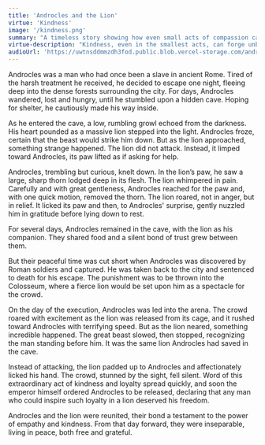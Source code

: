 ```yaml
---
title: 'Androcles and the Lion'
virtue: 'Kindness'
image: '/kindness.png'
summary: "A timeless story showing how even small acts of compassion can create bonds that transcend fear and danger."
virtue-description: "Kindness, even in the smallest acts, can forge unbreakable bonds. When we show compassion, it can return to us in unexpected and powerful ways."
audioUrl: 'https://uwtnsddmmzdh3fod.public.blob.vercel-storage.com/androcles-and-the-lion-B1zl2JfuSe8KymwZJihbEPqZwirOVZ.mp3'
---
```

Androcles was a man who had once been a slave in ancient Rome. Tired of the harsh treatment he received, he decided to escape one night, fleeing deep into the dense forests surrounding the city. For days, Androcles wandered, lost and hungry, until he stumbled upon a hidden cave. Hoping for shelter, he cautiously made his way inside.

As he entered the cave, a low, rumbling growl echoed from the darkness. His heart pounded as a massive lion stepped into the light. Androcles froze, certain that the beast would strike him down. But as the lion approached, something strange happened. The lion did not attack. Instead, it limped toward Androcles, its paw lifted as if asking for help.

Androcles, trembling but curious, knelt down. In the lion’s paw, he saw a large, sharp thorn lodged deep in its flesh. The lion whimpered in pain. Carefully and with great gentleness, Androcles reached for the paw and, with one quick motion, removed the thorn. The lion roared, not in anger, but in relief. It licked its paw and then, to Androcles' surprise, gently nuzzled him in gratitude before lying down to rest.

For several days, Androcles remained in the cave, with the lion as his companion. They shared food and a silent bond of trust grew between them.

But their peaceful time was cut short when Androcles was discovered by Roman soldiers and captured. He was taken back to the city and sentenced to death for his escape. The punishment was to be thrown into the Colosseum, where a fierce lion would be set upon him as a spectacle for the crowd.

On the day of the execution, Androcles was led into the arena. The crowd roared with excitement as the lion was released from its cage, and it rushed toward Androcles with terrifying speed. But as the lion neared, something incredible happened. The great beast slowed, then stopped, recognizing the man standing before him. It was the same lion Androcles had saved in the cave.

Instead of attacking, the lion padded up to Androcles and affectionately licked his hand. The crowd, stunned by the sight, fell silent. Word of this extraordinary act of kindness and loyalty spread quickly, and soon the emperor himself ordered Androcles to be released, declaring that any man who could inspire such loyalty in a lion deserved his freedom.

Androcles and the lion were reunited, their bond a testament to the power of empathy and kindness. From that day forward, they were inseparable, living in peace, both free and grateful.




